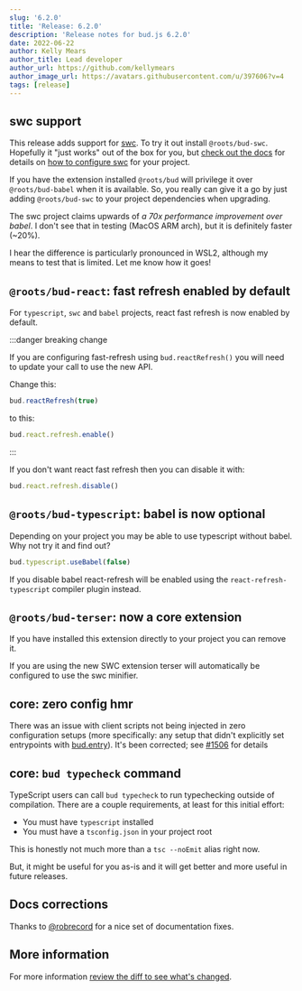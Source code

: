 ```yaml
---
slug: '6.2.0'
title: 'Release: 6.2.0'
description: 'Release notes for bud.js 6.2.0'
date: 2022-06-22
author: Kelly Mears
author_title: Lead developer
author_url: https://github.com/kellymears
author_image_url: https://avatars.githubusercontent.com/u/397606?v=4
tags: [release]
---
```



<!--truncate-->

## swc support

This release adds support for [swc](https://swc.rs). To try it out install `@roots/bud-swc`. Hopefully it "just works" out of the box for you, but
[check out the docs](https://bud.js.org/extensions/bud-swc) for details on [how to configure swc](https://bud.js.org/extensions/bud-swc#configuration) for your project.

If you have the extension installed `@roots/bud` will privilege it over `@roots/bud-babel` when it is available. So, you really can give it a go by just adding `@roots/bud-swc` to your project dependencies when upgrading.

The swc project claims upwards of _a 70x performance improvement over babel_. I don't see that in testing (MacOS ARM arch), but it is definitely faster (~20%).

I hear the difference is particularly pronounced in WSL2, although my means to test that is limited. Let me know how it goes!

## `@roots/bud-react`: fast refresh enabled by default

For `typescript`, `swc` and `babel` projects, react fast refresh is now enabled by default.

:::danger breaking change

If you are configuring fast-refresh using `bud.reactRefresh()` you will need to update your call to use the new API.

Change this:

```ts
bud.reactRefresh(true)
```

to this:

```ts
bud.react.refresh.enable()
```

:::

If you don't want react fast refresh then you can disable it with:

```ts
bud.react.refresh.disable()
```

## `@roots/bud-typescript`: babel is now optional

Depending on your project you may be able to use typescript without babel. Why not try it and find out?

```ts
bud.typescript.useBabel(false)
```

If you disable babel react-refresh will be enabled using the `react-refresh-typescript` compiler plugin instead.

## `@roots/bud-terser`: now a core extension

If you have installed this extension directly to your project you can remove it.

If you are using the new SWC extension terser will automatically be configured to use the swc minifier.

## core: zero config hmr

There was an issue with client scripts not being injected in zero configuration setups (more specifically: any setup that didn't explicitly set entrypoints with [bud.entry](https://bud.js.org/docs/bud.entry)).
It's been corrected; see [#1506](https://github.com/roots/bud/pull/1506) for details

## core: `bud typecheck` command

TypeScript users can call `bud typecheck` to run typechecking outside of compilation. There are a couple requirements, at least for this initial effort:

- You must have `typescript` installed
- You must have a `tsconfig.json` in your project root

This is honestly not much more than a `tsc --noEmit` alias right now.

But, it might be useful for you as-is and it will get better and more useful in future releases.

## Docs corrections

Thanks to [@robrecord](https://github.com/robrecord) for a nice set of documentation fixes.

## More information

For more information [review the diff to see what's changed](https://github.com/roots/bud/compare/v6.1.0...v6.2.0).
